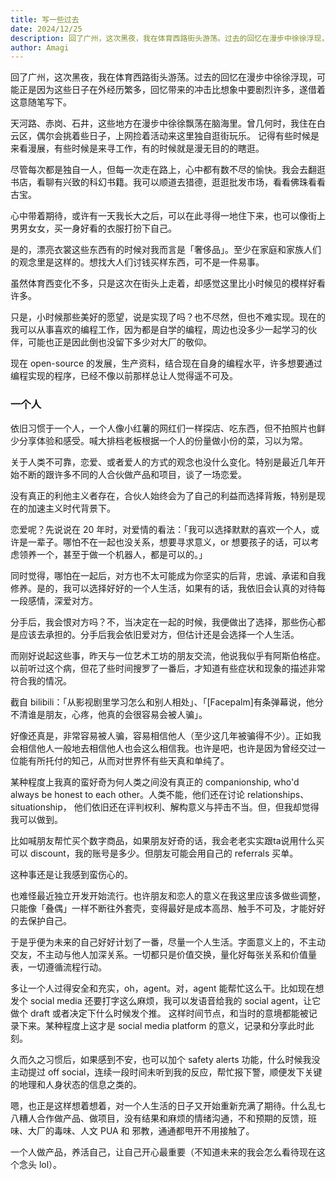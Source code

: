 ```yaml
---
title: 写一些过去
date: 2024/12/25
description: 回了广州，这次黑夜，我在体育西路街头游荡。过去的回忆在漫步中徐徐浮现，可能正是因为这些日子在外经历繁多，回忆带来的冲击比想象中要剧烈许多，遂借着这意随笔写下。
author: Amagi
---
```


回了广州，这次黑夜，我在体育西路街头游荡。过去的回忆在漫步中徐徐浮现，可能正是因为这些日子在外经历繁多，回忆带来的冲击比想象中要剧烈许多，遂借着这意随笔写下。

天河路、赤岗、石井，这些地方在漫步中徐徐飘荡在脑海里。曾几何时，我住在白云区，偶尔会挑着些日子，上网捡着活动来这里独自逛街玩乐。
记得有些时候是来看漫展，有些时候是来寻工作，有的时候就是漫无目的的瞎逛。

尽管每次都是独自一人，但每一次走在路上，心中都有数不尽的愉快。我会去翻逛书店，看聊有兴致的科幻书籍。我可以顺道去猎德，逛逛批发市场，看看佛珠看看古宝。

心中带着期待，或许有一天我长大之后，可以在此寻得一地住下来，也可以像街上男男女女，买一身好看的衣服打扮下自己。

是的，漂亮衣裳这些东西有的时候对我而言是「奢侈品」。至少在家庭和家族人们的观念里是这样的。想找大人们讨钱买样东西，可不是一件易事。

虽然体育西变化不多，只是这次在街头上走着，却感觉这里比小时候见的模样好看许多。

只是，小时候那些美好的愿望，说是实现了吗？也不尽然，但也不难实现。现在的我可以从事喜欢的编程工作，因为都是自学的编程，周边也没多少一起学习的伙伴，可能也正是因此倒也没留下多少对大厂的敬仰。

现在 open-source 的发展，生产资料，结合现在自身的编程水平，许多想要通过编程实现的程序，已经不像以前那样总让人觉得遥不可及。

### 一个人

依旧习惯于一个人，一个人像小红薯的网红们一样探店、吃东西，但不拍照片也鲜少分享体验和感受。喊大排档老板根据一个人的份量做小份的菜，习以为常。

关于人类不可靠，恋爱、或者爱人的方式的观念也没什么变化。特别是最近几年开始不断的跟许多不同的人合伙做产品和项目，谈了一场恋爱。

没有真正的利他主义者存在，合伙人始终会为了自己的利益而选择背叛，特别是现在的加速主义时代背景下。

恋爱呢？先说说在 20 年时，对爱情的看法：「我可以选择默默的喜欢一个人，或许是一辈子。哪怕不在一起也没关系，想要寻求意义，or 想要孩子的话，可以考虑领养一个，甚至于做一个机器人，都是可以的。」

同时觉得，哪怕在一起后，对方也不太可能成为你坚实的后背，忠诚、承诺和自我修养。是的，我可以选择好好的一个人生活，如果有的话，我依旧会认真的对待每一段感情，深爱对方。

分手后，我会恨对方吗？不，当决定在一起的时候，我便做出了选择，那些伤心都是应该去承担的。分手后我会依旧爱对方，但估计还是会选择一个人生活。

而刚好说起这些事，昨天与一位艺术工坊的朋友交流，他说我似乎有阿斯伯格症。以前听过这个病，但花了些时间搜罗了一番后，才知道有些症状和现象的描述非常符合我的情况。

截自 bilibili：「从影视剧里学习怎么和别人相处」、「[Facepalm]有条弹幕说，他分不清谁是朋友，心疼，他真的会很容易会被人骗」。

好像还真是，非常容易被人骗，容易相信他人（至少这几年被骗得不少）。正如我会相信他人一般地去相信他人也会这么相信我。也许是吧，也许是因为曾经交过一位能有所托付的知己，从而对世界怀有些天真和单纯了。

某种程度上我真的蛮好奇为何人类之间没有真正的 companionship, who'd always be honest to each other。人类不能，他们还在讨论 relationships、situationship，
他们依旧还在评判权利、解构意义与抨击不当。但，但我却觉得我可以做到。

比如喊朋友帮忙买个数字商品，如果朋友好奇的话，我会老老实实跟ta说用什么买可以 discount，我的账号是多少。但朋友可能会用自己的 referrals 买单。

这种事还是让我感到蛮伤心的。

也难怪最近独立开发开始流行。也许朋友和恋人的意义在我这里应该多做些调整，只能像「叠偶」一样不断往外套壳，变得最好是成本高昂、触手不可及，才能好好的去保护自己。

于是乎便为未来的自己好好计划了一番，尽量一个人生活。字面意义上的，不主动交友，不主动与他人加深关系。一切都只是价值交换，量化好每张关系和价值量表，一切遵循流程行动。

多让一个人过得安全和充实，oh，agent。对，agent 能帮忙这么干。比如现在想发个 social media 还要打字这么麻烦，我可以发语音给我的 social agent，让它做个 draft 或者决定下什么时候发个推。
这样时间节点，和当时的意境都能被记录下来。某种程度上这才是 social media platform 的意义，记录和分享此时此刻。

久而久之习惯后，如果感到不安，也可以加个 safety alerts 功能，什么时候我没主动提过 off social，连续一段时间未听到我的反应，帮忙报下警，顺便发下关键的地理和人身状态的信息之类的。

嗯，也正是这样想着想着，对一个人生活的日子又开始重新充满了期待。什么乱七八糟人合作做产品、做项目，没有结果和麻烦的情绪沟通，不和预期的反馈，班味、大厂的毒味、人文 PUA 和 邪教，通通都甩开不用接触了。

一个人做产品，养活自己，让自己开心最重要（不知道未来的我会怎么看待现在这个念头 lol）。
